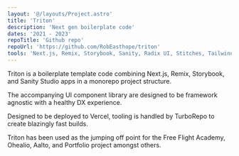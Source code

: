 ```yaml
---
layout: '@/layouts/Project.astro'
title: 'Triton'
description: 'Next gen boilerplate code'
dates: '2021 - 2023'
repoTitle: 'Github repo'
repoUrl: 'https://github.com/RobEasthope/triton'
tools: 'Next.js, Remix, Storybook, Sanity, Radix UI, Stitches, Tailwind, Vanilla Extract'
---
```


Triton is a boilerplate template code combining Next.js, Remix, Storybook, and Sanity Studio apps in a monorepo project structure.

The accompanying UI component library are designed to be framework agnostic with a healthy DX experience.

Designed to be deployed to Vercel, tooling is handled by TurboRepo to create blazingly fast builds.

Triton has been used as the jumping off point for the Free Flight Academy, Ohealio, Aalto, and Portfolio project amongst others.

